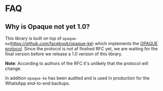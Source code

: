 # FAQ

## Why is Opaque not yet 1.0?

This library is built on top of `opaque-ke`(https://github.com/facebook/opaque-ke) which implements the [OPAQUE protocol](https://cfrg.github.io/draft-irtf-cfrg-opaque/draft-irtf-cfrg-opaque.html). Since the protocol is not af finshed RFC yet, we are waiting for the final version before we release a 1.0 version of this library.

**Note**: According to authors of the RFC it's unlikely that the protocol will change.

In addition `opaque-ke` has been audited and is used in production for the WhatsApp end-to-end backups.
